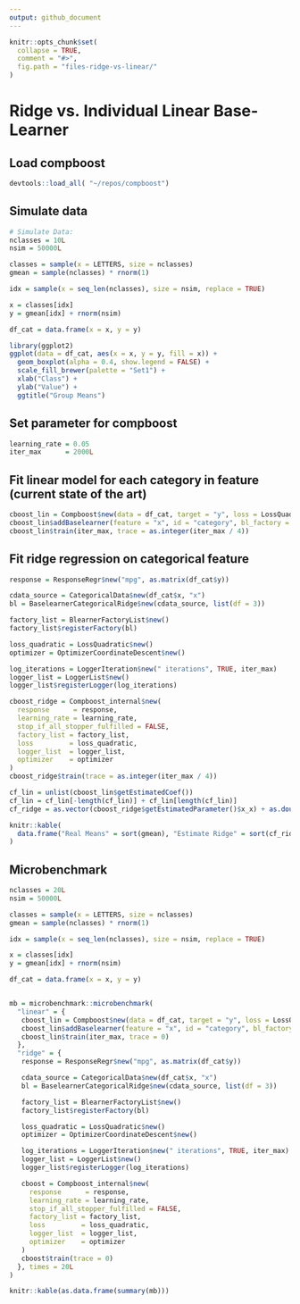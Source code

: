 ```yaml
---
output: github_document
---
```


<!-- README.md is generated from README.Rmd. Please edit that file -->

```r
knitr::opts_chunk$set(
  collapse = TRUE,
  comment = "#>",
  fig.path = "files-ridge-vs-linear/"
)
```

# Ridge vs. Individual Linear Base-Learner

## Load compboost

```r
devtools::load_all( "~/repos/compboost")
```

## Simulate data

```r
# Simulate Data:
nclasses = 10L
nsim = 50000L

classes = sample(x = LETTERS, size = nclasses)
gmean = sample(nclasses) * rnorm(1)

idx = sample(x = seq_len(nclasses), size = nsim, replace = TRUE)

x = classes[idx]
y = gmean[idx] + rnorm(nsim)

df_cat = data.frame(x = x, y = y)

library(ggplot2)
ggplot(data = df_cat, aes(x = x, y = y, fill = x)) +
  geom_boxplot(alpha = 0.4, show.legend = FALSE) +
  scale_fill_brewer(palette = "Set1") +
  xlab("Class") +
  ylab("Value") +
  ggtitle("Group Means")
```

## Set parameter for compboost

```r
learning_rate = 0.05
iter_max      = 2000L
```

## Fit linear model for each category in feature (current state of the art)

```r
cboost_lin = Compboost$new(data = df_cat, target = "y", loss = LossQuadratic$new())
cboost_lin$addBaselearner(feature = "x", id = "category", bl_factory = BaselearnerPolynomial, intercept = FALSE)
cboost_lin$train(iter_max, trace = as.integer(iter_max / 4))
```


## Fit ridge regression on categorical feature

```r
response = ResponseRegr$new("mpg", as.matrix(df_cat$y))

cdata_source = CategoricalData$new(df_cat$x, "x")
bl = BaselearnerCategoricalRidge$new(cdata_source, list(df = 3))

factory_list = BlearnerFactoryList$new()
factory_list$registerFactory(bl)

loss_quadratic = LossQuadratic$new()
optimizer = OptimizerCoordinateDescent$new()

log_iterations = LoggerIteration$new(" iterations", TRUE, iter_max)
logger_list = LoggerList$new()
logger_list$registerLogger(log_iterations)

cboost_ridge = Compboost_internal$new(
  response      = response,
  learning_rate = learning_rate,
  stop_if_all_stopper_fulfilled = FALSE,
  factory_list = factory_list,
  loss         = loss_quadratic,
  logger_list  = logger_list,
  optimizer    = optimizer
)
cboost_ridge$train(trace = as.integer(iter_max / 4))
```

```r
cf_lin = unlist(cboost_lin$getEstimatedCoef())
cf_lin = cf_lin[-length(cf_lin)] + cf_lin[length(cf_lin)]
cf_ridge = as.vector(cboost_ridge$getEstimatedParameter()$x_x) + as.double(cboost_ridge$getOffset())

knitr::kable(
  data.frame("Real Means" = sort(gmean), "Estimate Ridge" = sort(cf_ridge), "Estimate Linear" = sort(cf_lin))
)
```

## Microbenchmark


```r
nclasses = 20L
nsim = 50000L

classes = sample(x = LETTERS, size = nclasses)
gmean = sample(nclasses) * rnorm(1)

idx = sample(x = seq_len(nclasses), size = nsim, replace = TRUE)

x = classes[idx]
y = gmean[idx] + rnorm(nsim)

df_cat = data.frame(x = x, y = y)


mb = microbenchmark::microbenchmark(
  "linear" = {
   cboost_lin = Compboost$new(data = df_cat, target = "y", loss = LossQuadratic$new())
   cboost_lin$addBaselearner(feature = "x", id = "category", bl_factory = BaselearnerPolynomial, intercept = FALSE)
   cboost_lin$train(iter_max, trace = 0)
  },
  "ridge" = {
   response = ResponseRegr$new("mpg", as.matrix(df_cat$y))

   cdata_source = CategoricalData$new(df_cat$x, "x")
   bl = BaselearnerCategoricalRidge$new(cdata_source, list(df = 3))

   factory_list = BlearnerFactoryList$new()
   factory_list$registerFactory(bl)

   loss_quadratic = LossQuadratic$new()
   optimizer = OptimizerCoordinateDescent$new()

   log_iterations = LoggerIteration$new(" iterations", TRUE, iter_max)
   logger_list = LoggerList$new()
   logger_list$registerLogger(log_iterations)

   cboost = Compboost_internal$new(
     response      = response,
     learning_rate = learning_rate,
     stop_if_all_stopper_fulfilled = FALSE,
     factory_list = factory_list,
     loss         = loss_quadratic,
     logger_list  = logger_list,
     optimizer    = optimizer
   )
   cboost$train(trace = 0)
  }, times = 20L
)
```

```r
knitr::kable(as.data.frame(summary(mb)))
```



